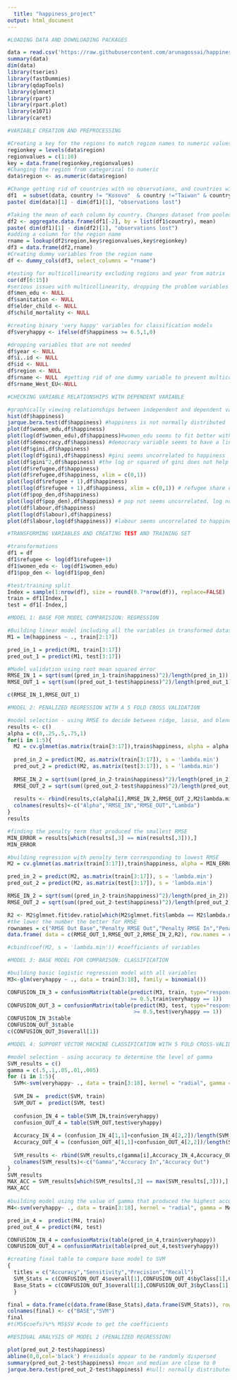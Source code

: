 ---
  title: "happiness_project"
output: html_document
---
  
  
  
```{r happiness, echo=FALSE}
#LOADING DATA AND DOWNLOADING PACKAGES

data = read.csv('https://raw.githubusercontent.com/arunagossai/happiness_project_R/master/happiness_data.csv', header = TRUE)
summary(data)
dim(data)
library(tseries)
library(fastDummies)
library(qdapTools)
library(glmnet)
library(rpart)
library(rpart.plot)
library(e1071)
library(caret)
```



```{r happiness, echo=FALSE}
#VARIABLE CREATION AND PREPROCESSING

#Creating a key for the regions to match region names to numeric values
regionkey = levels(data$region)
regionvalues = c(1:10)
key = data.frame(regionkey,regionvalues)
#Changing the region from categorical to numeric
data$region <- as.numeric(data$region)

#Change getting rid of countries with no observations, and countries with no democracy value
df1  = subset(data, country != "Kosovo"  & country !="Taiwan" & country!="Sudan" & democracy!= 'NA')
paste( dim(data)[1] - dim(df1)[1], "observations lost")

#Taking the mean of each column by country. Changes dataset from pooled cross-sectional to cross-sectional. This is done because each country does not have the same number of observations (years). Chose the mean instead of median because of the low variance between different years for one country.
df2 <- aggregate.data.frame(df1[-2], by = list(df1$country), mean)
paste( dim(df1)[1] - dim(df2)[1], "observations lost")
#adding a column for the region name
rname = lookup(df2$region,key$regionvalues,key$regionkey)
df3 = data.frame(df2,rname)
#Creating dummy variables from the region name
df <- dummy_cols(df3, select_columns = "rname")

#testing for multicollinearity excluding regions and year from matrix
cor(df[6:15])
#serious issues with multicollinearity, dropping the problem variables
df$men_edu <- NULL
df$sanitation <- NULL
df$elder_child <- NULL
df$child_mortality <- NULL

#creating binary 'very happy' variables for classification models
df$veryhappy <- ifelse(df$happiness >= 6.5,1,0)

#dropping variables that are not needed
df$year <- NULL
df$ï..id <- NULL
df$id <- NULL
df$region <- NULL
df$rname <- NULL  #getting rid of one dummy variable to prevent multicollinearity
df$rname_West_EU<-NULL
```




```{r happiness, echo=FALSE}
#CHECKING VARIABLE RELATIONSHIPS WITH DEPENDENT VARIABLE

#graphically viewing relationships between independent and dependent variables
hist(df$happiness)
jarque.bera.test(df$happiness) #happiness is not normally distributed
plot(df$women_edu,df$happiness)
plot(log(df$women_edu),df$happiness)#women_edu seems to fit better with log(women_edu)
plot(df$democracy,df$happiness) #democracy variable seems to have a linear relationship
plot(df$gini,df$happiness) 
plot(log(df$gini),df$happiness) #gini seems uncorrelated to happiness
plot(df$gini^2,df$happiness) #the log or squared of gini does not help the fit
plot(df$refugee,df$happiness) 
plot(df$refugee,df$happiness, xlim = c(0,1))
plot(log(df$refugee + 1),df$happiness)
plot(log(df$refugee + 1),df$happiness, xlim = c(0,1)) # refugee share does not seem to be correlated, log helps with variance
plot(df$pop_den,df$happiness)
plot(log(df$pop_den),df$happiness) # pop not seems uncorrelated. log noticably reduces variance
plot(df$labour,df$happiness)
plot(log(df$labour),df$happiness)
plot(df$labour,log(df$happiness)) #labour seems uncorrelated to happiness
```




```{r}
#TRANSFORMING VARIABLES AND CREATING TEST AND TRAINING SET

#transformations
df1 = df
df1$refugee <- log(df1$refugee+1)
df1$women_edu <- log(df1$women_edu)
df1$pop_den <- log(df1$pop_den)

#test/training split
Index = sample(1:nrow(df), size = round(0.7*nrow(df)), replace=FALSE)
train = df1[Index,]
test = df1[-Index,]
```




```{r}
#MODEL 1: BASE FOR MODEL COMPARISION: REGRESSION

#Building linear model including all the variables in transformed dataset
M1 = lm(happiness ~ ., train[2:17])

pred_in_1 = predict(M1, train[3:17])
pred_out_1 = predict(M1, test[3:17])

#Model validation using root mean squared error
RMSE_IN_1 = sqrt(sum((pred_in_1-train$happiness)^2)/length(pred_in_1))
RMSE_OUT_1 = sqrt(sum((pred_out_1-test$happiness)^2)/length(pred_out_1))

c(RMSE_IN_1,RMSE_OUT_1)
```




```{r}
#MODEL 2: PENALIZED REGRESSION WITH A 5 FOLD CROSS VALIDATION

#model selection - using RMSE to decide between ridge, lasso, and blended penalties 
results <- c()
alpha = c(0,.25,.5,.75,1)
for(i in 1:5){
  M2 = cv.glmnet(as.matrix(train[3:17]),train$happiness, alpha = alpha[i], nfolds = 5)
  
  pred_in_2 = predict(M2, as.matrix(train[3:17]), s = 'lambda.min')
  pred_out_2 = predict(M2, as.matrix(test[3:17]), s = 'lambda.min')
  
  RMSE_IN_2 = sqrt(sum((pred_in_2-train$happiness)^2)/length(pred_in_2))
  RMSE_OUT_2 = sqrt(sum((pred_out_2-test$happiness)^2)/length(pred_out_2))
  
  results <- rbind(results,c(alpha[i],RMSE_IN_2,RMSE_OUT_2,M2$lambda.min))
  colnames(results)<-c("Alpha","RMSE_IN","RMSE_OUT","Lambda")
}
results

#finding the penalty term that produced the smallest RMSE
MIN_ERROR = results[which(results[,3] == min(results[,3])),]
MIN_ERROR

#building regression with penalty term corresponding to lowest RMSE
M2 = cv.glmnet(as.matrix(train[3:17]),train$happiness, alpha = MIN_ERROR[1], nfolds = 5)

pred_in_2 = predict(M2, as.matrix(train[3:17]), s = 'lambda.min')
pred_out_2 = predict(M2, as.matrix(test[3:17]), s = 'lambda.min')

RMSE_IN_2 = sqrt(sum((pred_in_2-train$happiness)^2)/length(pred_in_2))
RMSE_OUT_2 = sqrt(sum((pred_out_2-test$happiness)^2)/length(pred_out_2))

R2 <- M2$glmnet.fit$dev.ratio[which(M2$glmnet.fit$lambda == M2$lambda.min)]
#the lower the number the better for RMSE
rownames = c("RMSE Out Base","Penalty RMSE Out","Penalty RMSE In","Penalty R-Squared")
data.frame( data = c(RMSE_OUT_1,RMSE_OUT_2,RMSE_IN_2,R2), row.names = rownames)

#cbind(coef(M2, s = 'lambda.min')) #coefficients of variables

```




```{r}
#MODEL 3: BASE MODEL FOR COMPARISON: CLASSIFICATION

#building basic logistic regression model with all variables 
M3<-glm(veryhappy ~ ., data = train[3:18], family = binomial())

CONFUSION_IN_3 = confusionMatrix(table(predict(M3, train, type="response")
                                       >= 0.5,train$veryhappy == 1))
CONFUSION_OUT_3 = confusionMatrix(table(predict(M3, test, type="response")
                                        >= 0.5,test$veryhappy == 1))
CONFUSION_IN_3$table
CONFUSION_OUT_3$table
c(CONFUSION_OUT_3$overall[1])
```





```{r}
#MODEL 4: SUPPORT VECTOR MACHINE CLASSIFICATION WITH 5 FOLD CROSS-VALIDATION

#model selection - using accuracy to determine the level of gamma
SVM_results = c()
gamma = c(.5,.1,.05,.01,.005)
for (i in 1:5){
  SVM<-svm(veryhappy~ ., data = train[3:18], kernel = "radial", gamma = gamma[i], type="C-classification", cross = 5)
 
  SVM_IN =  predict(SVM, train)
  SVM_OUT =  predict(SVM, test)
 
  confusion_IN_4 = table(SVM_IN,train$veryhappy)
  confusion_OUT_4 = table(SVM_OUT,test$veryhappy)
 
  Accuracy_IN_4 = (confusion_IN_4[1,1]+confusion_IN_4[2,2])/length(SVM_IN)
  Accuracy_OUT_4 = (confusion_OUT_4[1,1]+confusion_OUT_4[2,2])/length(SVM_OUT)
 
  SVM_results <- rbind(SVM_results,c(gamma[i],Accuracy_IN_4,Accuracy_OUT_4))
  colnames(SVM_results)<-c("Gamma","Accuracy In","Accuracy Out")
}
SVM_results
MAX_ACC = SVM_results[which(SVM_results[,3] == max(SVM_results[,3])),]
MAX_ACC
 
#building model using the value of gamma that produced the highest accuracy
M4<-svm(veryhappy~ ., data = train[3:18], kernel = "radial", gamma = MAX_ACC[1], type="C-classification")

pred_in_4 =  predict(M4, train)
pred_out_4 = predict(M4, test)

CONFUSION_IN_4 = confusionMatrix(table(pred_in_4,train$veryhappy))
CONFUSION_OUT_4 = confusionMatrix(table(pred_out_4,test$veryhappy))

#creating final table to compare base model to SVM
{
  titles = c("Accuracy","Sensitivity","Precision","Recall")
  SVM_Stats = c(CONFUSION_OUT_4$overall[1],CONFUSION_OUT_4$byClass[1],CONFUSION_OUT_4$byClass[5],CONFUSION_OUT_4$byClass[6])
  Base_Stats = c(CONFUSION_OUT_3$overall[1],CONFUSION_OUT_3$byClass[1],CONFUSION_OUT_3$byClass[5],CONFUSION_OUT_3$byClass[6])
  } 

final = data.frame(c(data.frame(Base_Stats),data.frame(SVM_Stats)), row.names = titles)
colnames(final) <- c("BASE","SVM")
final
#t(M5$coefs)%*% M5$SV #code to get the coefficients
```


```{r}
#RESIDUAL ANALYSIS OF MODEL 2 (PENALIZED REGRESSION)

plot(pred_out_2-test$happiness) 
abline(0,0,col='black') #residuals appear to be randomly dispersed
summary(pred_out_2-test$happiness) #mean and median are close to 0
jarque.bera.test(pred_out_2-test$happiness) #null: normally distributed
```


